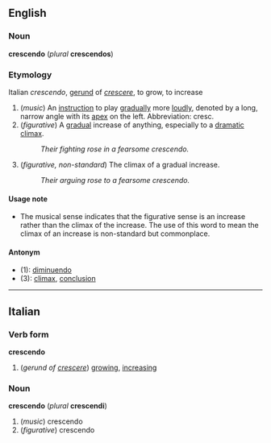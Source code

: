 ==English==
===Noun===
'''crescendo''' (''plural'' '''crescendos''')

===Etymology===
Italian ''crescendo'', [[gerund]] of ''[[crescere]]'', to grow, to increase

#(''music'') An [[instruction]] to play [[gradually]] more [[loudly]], denoted by a long, narrow angle with its [[apex]] on the left.  Abbreviation: cresc.
#(''figurative'') A [[gradual]] increase of anything, especially to a [[dramatic]] [[climax]].
#:''Their fighting rose in a fearsome crescendo.''
#(''figurative, non-standard'') The climax of a gradual increase.
#:''Their arguing rose to a fearsome crescendo.''

====Usage note====
*The musical sense indicates that the figurative sense is an increase rather than the climax of the increase.  The use of this word to mean the climax of an increase is non-standard but commonplace.

====Antonym====
*(1): [[diminuendo]]
*(3): [[climax]], [[conclusion]]

----
==Italian==
===Verb form===
'''crescendo'''

#(''gerund of [[crescere]]'') [[growing]], [[increasing]]

===Noun===
'''crescendo''' (''plural'' '''crescendi''')

#(''music'') crescendo
#(''figurative'') crescendo